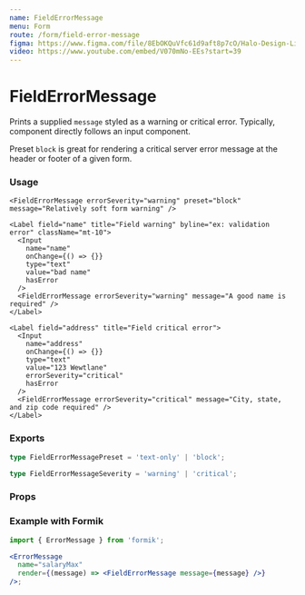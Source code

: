 ```yaml
---
name: FieldErrorMessage
menu: Form
route: /form/field-error-message
figma: https://www.figma.com/file/8EbOKQuVfc61d9aft8p7cO/Halo-Design-Library?node-id=12%3A1246
video: https://www.youtube.com/embed/V070mNo-EEs?start=39
---
```



# FieldErrorMessage

Prints a supplied `message` styled as a warning or critical error. Typically, component directly follows an input component.

Preset `block` is great for rendering a critical server error message at the header or footer of a given form.

### Usage

<Playground>
  <div className="max-w-xl">
    <FieldErrorMessage errorSeverity="critical" preset="block" message="Critical server error. Please try again." />

    <FieldErrorMessage errorSeverity="warning" preset="block" message="Relatively soft form warning" />

    <Label field="name" title="Field warning" byline="ex: validation error" className="mt-10">
      <Input
        name="name"
        onChange={() => {}}
        type="text"
        value="bad name"
        hasError
      />
      <FieldErrorMessage errorSeverity="warning" message="A good name is required" />
    </Label>

    <Label field="address" title="Field critical error">
      <Input
        name="address"
        onChange={() => {}}
        type="text"
        value="123 Wewtlane"
        errorSeverity="critical"
        hasError
      />
      <FieldErrorMessage errorSeverity="critical" message="City, state, and zip code required" />
    </Label>

  </div>
</Playground>

### Exports

```ts
type FieldErrorMessagePreset = 'text-only' | 'block';

type FieldErrorMessageSeverity = 'warning' | 'critical';
```

### Props

<Props of={FieldErrorMessage} />

### Example with Formik

```jsx
import { ErrorMessage } from 'formik';

<ErrorMessage
  name="salaryMax"
  render={(message) => <FieldErrorMessage message={message} />}
/>;
```
